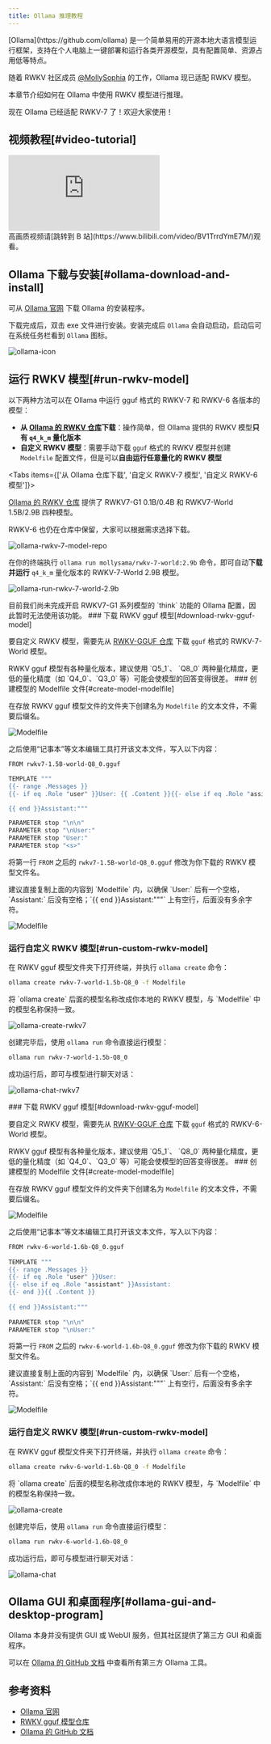 ```yaml
---
title: Ollama 推理教程
---
```



<CallOut type="info">
[Ollama](https://github.com/ollama) 是一个简单易用的开源本地大语言模型运行框架，支持在个人电脑上一键部署和运行各类开源模型，具有配置简单、资源占用低等特点。
</CallOut>

随着 RWKV 社区成员 [@MollySophia](https://github.com/MollySophia) 的工作，Ollama 现已适配 RWKV 模型。

本章节介绍如何在 Ollama 中使用 RWKV 模型进行推理。

<CallOut type="info">
现在 Ollama 已经适配 RWKV-7 了！欢迎大家使用！
</CallOut>

## 视频教程[#video-tutorial]

<div className="iframe-container">
 <iframe 
 src="https://player.bilibili.com/player.html?isOutside=true&aid=113790360225173&bvid=BV1TrrdYmE7M&cid=27756529920&poster=1&p=0&high_quality=1&autoplay=0"
 scrolling="no"
 frameBorder="0"
 allowFullScreen={true}
 sandbox="allow-top-navigation allow-same-origin allow-forms allow-scripts"
>
</iframe>
</div>
<CallOut type="info">
高画质视频请[跳转到 B 站](https://www.bilibili.com/video/BV1TrrdYmE7M/)观看。
</CallOut>

## Ollama 下载与安装[#ollama-download-and-install]

可从 [Ollama 官网](https://ollama.com/) 下载 Ollama 的安装程序。

下载完成后，双击 exe 文件进行安装。安装完成后 `Ollama` 会自动启动，启动后可在系统任务栏看到 `Ollama` 图标。

![ollama-icon](./imgs/ollama-icon.png)

## 运行 RWKV 模型[#run-rwkv-model]

以下两种方法可以在 Ollama 中运行 gguf 格式的 RWKV-7 和 RWKV-6 各版本的模型：

- **从 [Ollama 的 RWKV 仓库](https://ollama.com/mollysama)下载**：操作简单，但 Ollama 提供的 RWKV 模型**只有 `q4_k_m` 量化版本**
- **自定义 RWKV 模型**：需要手动下载 `gguf` 格式的 RWKV 模型并创建 `Modelfile` 配置文件，但是可以**自由运行任意量化的 RWKV 模型**

<Tabs items={['从 Ollama 仓库下载', '自定义 RWKV-7 模型', '自定义 RWKV-6 模型']}>
<Tab>

[Ollama 的 RWKV 仓库](https://ollama.com/mollysama) 提供了 RWKV7-G1 0.1B/0.4B 和 RWKV7-World 1.5B/2.9B 四种模型。

RWKV-6 也仍在仓库中保留，大家可以根据需求选择下载。

![ollama-rwkv-7-model-repo](./imgs/ollama-rwkv-7-model-repo.png)

在你的终端执行 `ollama run mollysama/rwkv-7-world:2.9b` 命令，即可自动**下载并运行** `q4_k_m` 量化版本的 RWKV-7-World 2.9B 模型。

![ollama-run-rwkv-7-world-2.9b](./imgs/ollama-run-rwkv-7-world-2.9b.png)

<CallOut type='info'>
目前我们尚未完成开启 RWKV7-G1 系列模型的 `think` 功能的 Ollama 配置，因此暂时无法使用该功能。
</CallOut>

</Tab>
<Tab>
<Steps>
<Step>
### 下载 RWKV gguf 模型[#download-rwkv-gguf-model]

要自定义 RWKV 模型，需要先从 [RWKV-GGUF 仓库](https://modelscope.cn/organization/RWKV?tab=collection) 下载 `gguf` 格式的 RWKV-7-World 模型。

<CallOut type="warning" >
RWKV gguf 模型有各种量化版本，建议使用 `Q5_1`、 `Q8_0` 两种量化精度，更低的量化精度（如 `Q4_0`、`Q3_0` 等）可能会使模型的回答变得很差。
</CallOut>
</Step>
<Step>
### 创建模型的 Modelfile 文件[#create-model-modelfile]

在存放 RWKV gguf 模型文件的文件夹下创建名为 `Modelfile` 的文本文件，不需要后缀名。

![Modelfile](./imgs/ollama-Modelfile.png)

之后使用“记事本”等文本编辑工具打开该文本文件，写入以下内容：

```bash copy
FROM rwkv7-1.5B-world-Q8_0.gguf

TEMPLATE """
{{- range .Messages }}
{{- if eq .Role "user" }}User: {{ .Content }}{{- else if eq .Role "assistant" }}Assistant:{{ .Content }}{{- end }}

{{ end }}Assistant:"""

PARAMETER stop "\n\n"
PARAMETER stop "\nUser:"
PARAMETER stop "User:"
PARAMETER stop "<s>"
```

将第一行 `FROM` 之后的 `rwkv7-1.5B-world-Q8_0.gguf` 修改为你下载的 RWKV 模型文件名。

<CallOut type="warning" >
建议直接复制上面的内容到 `Modelfile` 内，以确保 `User:` 后有一个空格， `Assistant:` 后没有空格；`{{ end }}Assistant:"""` 上有空行，后面没有多余字符。
</CallOut>

![Modelfile](./imgs/ollama-Modelfile-content-rwkv7.jpg)
</Step>
<Step>
### 运行自定义 RWKV 模型[#run-custom-rwkv-model]

在 RWKV gguf 模型文件夹下打开终端，并执行 `ollama create` 命令：

``` bash copy
ollama create rwkv-7-world-1.5b-Q8_0 -f Modelfile
```
<CallOut type="info">
将 `ollama create` 后面的模型名称改成你本地的 RWKV 模型，与 `Modelfile` 中的模型名称保持一致。
</CallOut>

![ollama-create-rwkv7](./imgs/ollama-create-rwkv7.png)

创建完毕后，使用 `ollama run` 命令直接运行模型：

``` bash copy
ollama run rwkv-7-world-1.5b-Q8_0
```

成功运行后，即可与模型进行聊天对话：

![ollama-chat-rwkv7](./imgs/ollama-chat-rwkv7.png)
</Step>
</Steps>

</Tab>

<Tab>

<Steps>
<Step>
### 下载 RWKV gguf 模型[#download-rwkv-gguf-model]

要自定义 RWKV 模型，需要先从 [RWKV-GGUF 仓库](https://modelscope.cn/organization/RWKV?tab=collection) 下载 `gguf` 格式的 RWKV-6-World 模型。

<CallOut type="warning" >
RWKV gguf 模型有各种量化版本，建议使用 `Q5_1`、 `Q8_0` 两种量化精度，更低的量化精度（如 `Q4_0`、`Q3_0` 等）可能会使模型的回答变得很差。
</CallOut>
</Step>
<Step>
### 创建模型的 Modelfile 文件[#create-model-modelfile]

在存放 RWKV gguf 模型文件的文件夹下创建名为 `Modelfile` 的文本文件，不需要后缀名。

![Modelfile](./imgs/ollama-Modelfile.png)

之后使用“记事本”等文本编辑工具打开该文本文件，写入以下内容：

```bash copy
FROM rwkv-6-world-1.6b-Q8_0.gguf
 
TEMPLATE """
{{- range .Messages }}
{{- if eq .Role "user" }}User: 
{{- else if eq .Role "assistant" }}Assistant:
{{- end }}{{ .Content }}
 
{{ end }}Assistant:"""
 
PARAMETER stop "\n\n"
PARAMETER stop "\nUser:"
```

将第一行 `FROM` 之后的 `rwkv-6-world-1.6b-Q8_0.gguf` 修改为你下载的 RWKV 模型文件名。

<CallOut type="warning" >
建议直接复制上面的内容到 `Modelfile` 内，以确保 `User:` 后有一个空格， `Assistant:` 后没有空格；`{{ end }}Assistant:"""` 上有空行，后面没有多余字符。
</CallOut>

![Modelfile](./imgs/ollama-Modelfile-content.jpg)
</Step>
<Step>
### 运行自定义 RWKV 模型[#run-custom-rwkv-model]

在 RWKV gguf 模型文件夹下打开终端，并执行 `ollama create` 命令：

``` bash copy
ollama create rwkv-6-world-1.6b-Q8_0 -f Modelfile
```
<CallOut type="info">
将 `ollama create` 后面的模型名称改成你本地的 RWKV 模型，与 `Modelfile` 中的模型名称保持一致。
</CallOut>

![ollama-create](./imgs/ollama-create.png)

创建完毕后，使用 `ollama run` 命令直接运行模型：

``` bash copy
ollama run rwkv-6-world-1.6b-Q8_0
```

成功运行后，即可与模型进行聊天对话：

![ollama-chat](./imgs/ollama-chat.png)
</Step>
</Steps>
</Tab>
</Tabs>

## Ollama GUI 和桌面程序[#ollama-gui-and-desktop-program]

Ollama 本身并没有提供 GUI 或 WebUI 服务，但其社区提供了第三方 GUI 和桌面程序。

可以在 [Ollama 的 GitHub 文档](https://github.com/ollama/ollama?tab=readme-ov-file#web--desktop) 中查看所有第三方 Ollama 工具。

## 参考资料

- [Ollama 官网](https://ollama.com/)
- [RWKV gguf 模型仓库](https://modelscope.cn/organization/RWKV?tab=collection)
- [Ollama 的 GitHub 文档](https://github.com/ollama/ollama?tab=readme-ov-file#web--desktop)